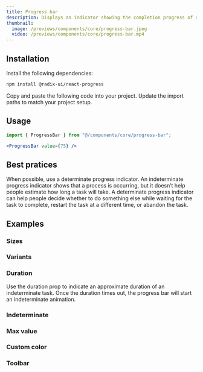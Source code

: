 ```yaml
---
title: Progress bar
description: Displays an indicator showing the completion progress of a task, typically displayed as a progress bar.
thumbnail:
  image: /previews/components/core/progress-bar.jpeg
  video: /previews/components/core/progress-bar.mp4
---
```


<ComponentPreview
  name="demos/components/core/progress-bar/default"
  className="max-w-sm"
/>

## Installation

<Steps>
  <Step>Install the following dependencies:</Step>

```bash
npm install @radix-ui/react-progress
```

  <Step>Copy and paste the following code into your project.</Step>
  <ComponentSource name="components/core/default/progress-bar" />
  <Step>Update the import paths to match your project setup.</Step>
</Steps>

## Usage

```jsx
import { ProgressBar } from "@/components/core/progress-bar";
```

```jsx
<ProgressBar value={75} />
```

## Best pratices

When possible, use a determinate progress indicator. An indeterminate progress indicator shows that a process is occurring, but it doesn’t help people estimate how long a task will take. A determinate progress indicator can help people decide whether to do something else while waiting for the task to complete, restart the task at a different time, or abandon the task.

## Examples

### Sizes

<ComponentPreview name="demos/components/core/progress-bar/sizes" className="max-w-sm" />

### Variants

<ComponentPreview
  name="demos/components/core/progress-bar/variants"
  className="max-w-sm"
/>

### Duration

Use the duration prop to indicate an approximate duration of an indeterminate task. Once the duration times out, the progress bar will start an indeterminate animation.

<ComponentPreview
  name="demos/components/core/progress-bar/duration"
  className="max-w-sm"
/>

### Indeterminate

<ComponentPreview
  name="demos/components/core/progress-bar/indeterminate"
  className="max-w-sm"
/>

### Max value

<ComponentPreview name="demos/components/core/progress-bar/max" className="max-w-sm" />

### Custom color

<ComponentPreview
  name="demos/components/core/progress-bar/custom-color"
  className="max-w-sm"
/>

### Toolbar

<ComponentPreview
  name="demos/components/core/progress-bar/toolbar"
  className="max-w-sm"
/>
